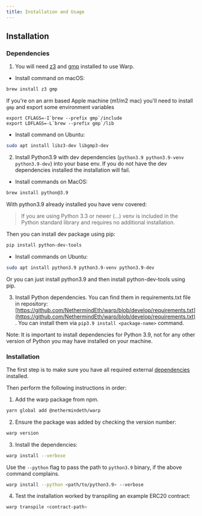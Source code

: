 ```yaml
---
title: Installation and Usage
---
```


## Installation

### Dependencies

1. You will need [z3](https://github.com/Z3Prover/z3) and [gmp](https://gmplib.org/#DOWNLOAD)
   installed to use Warp.

- Install command on macOS:

```bash
brew install z3 gmp
```

If you're on an arm based Apple machine (m1/m2 mac) you'll need to install `gmp` and export some
environment variables

```
export CFLAGS=-I`brew --prefix gmp`/include
export LDFLAGS=-L`brew --prefix gmp`/lib
```

- Install command on Ubuntu:

```bash
sudo apt install libz3-dev libgmp3-dev
```

2. Install Python3.9 with dev dependencies (`python3.9 python3.9-venv python3.9-dev`) into your base env.
   If you do not have the dev dependencies installed the installation will fail.

- Install commands on MacOS:

```bash
brew install python@3.9
```

With python3.9 already installed you have venv covered:

> If you are using Python 3.3 or newer (...) venv is included in the Python standard library and requires no additional installation.

Then you can install dev package using pip:

```bash
pip install python-dev-tools
```

- Install commands on Ubuntu:

```bash
sudo apt install python3.9 python3.9-venv python3.9-dev
```

Or you can just install python3.9 and then install python-dev-tools using pip.

3. Install Python dependencies. You can find them in requirements.txt file in repository:
[https://github.com/NethermindEth/warp/blob/develop/requirements.txt](https://github.com/NethermindEth/warp/blob/develop/requirements.txt). You can install them via `pip3.9 install <package-name>` command.

Note: It is important to install dependencies for Python 3.9, not for any other version of Python you may have installed on your machine.

### Installation

The first step is to make sure you have all required external [dependencies](#dependencies) installed.

Then perform the following instructions in order:

1. Add the warp package from npm.

```bash
yarn global add @nethermindeth/warp
```

2. Ensure the package was added by checking the version number:

```bash
warp version
```

3. Install the dependencies:

```bash
warp install --verbose
```

Use the `--python` flag to pass the path to `python3.9` binary, if the above command complains.

```bash
warp install --python <path/to/python3.9> --verbose
```

4. Test the installation worked by transpiling an example ERC20 contract:

```bash
warp transpile <contract-path>
```
